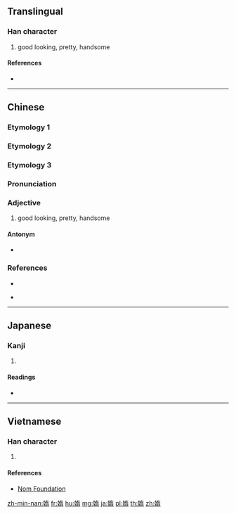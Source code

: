 ==Translingual==

===Han character===
{{Han char|rn=38|rad=女|as=09|sn=12|four=|canj=VKMB|ids=⿰女⿱左月}}

# {{lb|zh|Min Nan}} good looking, pretty, handsome

====References====
* {{Han ref|kx=0267.200|dkj=06525|dj=0534.190|hdz=21064.100|uh=5AA0|ud=23200}}

----

==Chinese==

===Etymology 1===
{{zh-see|嫷|v}}

===Etymology 2===
{{zh-see|惰|v}}

===Etymology 3===
{{zh-forms}}
{{theaji|súi}}

===Pronunciation===
{{zh-pron
|mn=súi
|mc=
|oc=
|cat=a
}}

===Adjective===
{{zh-adj}}

# {{lb|zh|Min Nan}} good looking, pretty, handsome

====Antonym====
* {{zh-l|䆀}}

===References===
* {{R:twedu|B00708-004}}
* {{qualifier|Min Nan}} {{thcwd|8310}}

----

==Japanese==

===Kanji===
{{ja-kanji|grade=|rs=女09}}

# {{defn|lang=ja|sort=女09}}

====Readings====
* {{ja-readings|on=[[た]] (ta), [[だ]] (da), [[な]] (na), [[ら]] (ra)|kun=[[みめよい]] (mimeyoi), [[おこたる]] (okotaru), [[みめよいさま]] (mimeyoisama)}}

----

==Vietnamese==

===Han character===
{{vi-readings|rs=女09|hanviet=[[thoã]]}}

# {{defn|lang=vi|sort=女09}}

====References====
* [http://nomfoundation.org/common/nom_details.php?codepoint=5aa0 Nom Foundation]

[[zh-min-nan:媠]]
[[fr:媠]]
[[hu:媠]]
[[mg:媠]]
[[ja:媠]]
[[pl:媠]]
[[th:媠]]
[[zh:媠]]